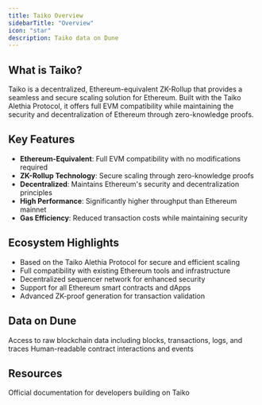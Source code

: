 ```yaml
---
title: Taiko Overview
sidebarTitle: "Overview"
icon: "star"
description: Taiko data on Dune
---
```




## What is Taiko?

Taiko is a decentralized, Ethereum-equivalent ZK-Rollup that provides a seamless and secure scaling solution for Ethereum. Built with the Taiko Alethia Protocol, it offers full EVM compatibility while maintaining the security and decentralization of Ethereum through zero-knowledge proofs.

## Key Features

- **Ethereum-Equivalent**: Full EVM compatibility with no modifications required
- **ZK-Rollup Technology**: Secure scaling through zero-knowledge proofs
- **Decentralized**: Maintains Ethereum's security and decentralization principles
- **High Performance**: Significantly higher throughput than Ethereum mainnet
- **Gas Efficiency**: Reduced transaction costs while maintaining security

## Ecosystem Highlights

- Based on the Taiko Alethia Protocol for secure and efficient scaling
- Full compatibility with existing Ethereum tools and infrastructure
- Decentralized sequencer network for enhanced security
- Support for all Ethereum smart contracts and dApps
- Advanced ZK-proof generation for transaction validation

## Data on Dune

<CardGroup cols={2}>
  <Card title="Raw Data" icon="database" href="/data-catalog/evm/taiko/raw/blocks">
    Access to raw blockchain data including blocks, transactions, logs, and traces
  </Card>
  <Card title="Decoded Data" icon="code" href="/data-catalog/evm/taiko/decoded/overview">
    Human-readable contract interactions and events
  </Card>
</CardGroup>

## Resources

<CardGroup cols={1}>
  <Card title="Taiko Documentation" icon="link" href="https://docs.taiko.xyz/taiko-alethia-protocol/what-is-taiko-alethia">
    Official documentation for developers building on Taiko
  </Card>
</CardGroup> 